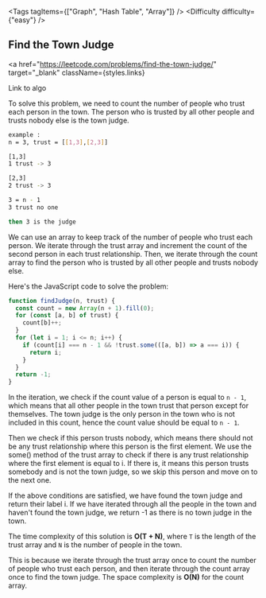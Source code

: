 
<Tags tagItems={["Graph", "Hash Table", "Array"]} />
<Difficulty difficulty={"easy"} />
## Find the Town Judge

<a
  href="https://leetcode.com/problems/find-the-town-judge/"
  target="_blank"
  className={styles.links}
>
  Link to algo
</a>

To solve this problem, we need to count the number of people who trust each person in the town. The person who is trusted by all other people and trusts nobody else is the town judge.

```bash
example :
n = 3, trust = [[1,3],[2,3]]

[1,3]
1 trust -> 3

[2,3]
2 trust -> 3

3 = n - 1
3 trust no one

then 3 is the judge

```

We can use an array to keep track of the number of people who trust each person. We iterate through the trust array and increment the count of the second person in each trust relationship. Then, we iterate through the count array to find the person who is trusted by all other people and trusts nobody else.

Here's the JavaScript code to solve the problem:

```js
function findJudge(n, trust) {
  const count = new Array(n + 1).fill(0);
  for (const [a, b] of trust) {
    count[b]++;
  }
  for (let i = 1; i <= n; i++) {
    if (count[i] === n - 1 && !trust.some(([a, b]) => a === i)) {
      return i;
    }
  }
  return -1;
}
```

In the iteration, we check if the count value of a person is equal to `n - 1`, which means that all other people in the town trust that person except for themselves. The town judge is the only person in the town who is not included in this count, hence the count value should be equal to `n - 1`.

Then we check if this person trusts nobody, which means there should not be any trust relationship where this person is the first element. We use the some() method of the trust array to check if there is any trust relationship where the first element is equal to i. If there is, it means this person trusts somebody and is not the town judge, so we skip this person and move on to the next one.

If the above conditions are satisfied, we have found the town judge and return their label i. If we have iterated through all the people in the town and haven't found the town judge, we return -1 as there is no town judge in the town.

The time complexity of this solution is **O(T + N)**, where `T` is the length of the trust array and `N` is the number of people in the town.

This is because we iterate through the trust array once to count the number of people who trust each person, and then iterate through the count array once to find the town judge. The space complexity is **O(N)** for the count array.

